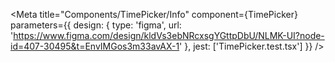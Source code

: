 
<Meta
  title="Components/TimePicker/Info"
  component={TimePicker}
  parameters={{
    design: {
      type: 'figma',
      url: 'https://www.figma.com/design/kldVs3ebNRcxsgYGttpDbU/NLMK-UI?node-id=407-30495&t=EnvIMGos3m33avAX-1'
    },
    jest: ['TimePicker.test.tsx']
  }}
/>

<Story of={DecoratorDefault} />

<Unstyled>
  <Stories />
</Unstyled>
